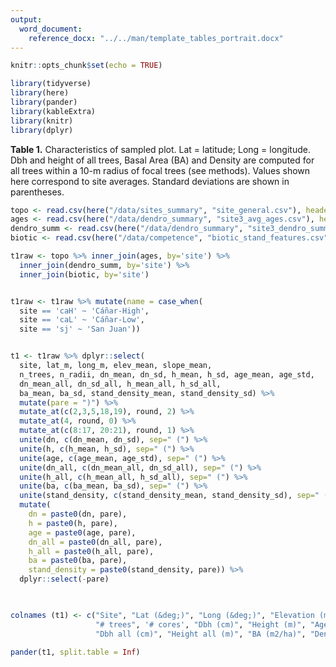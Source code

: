 ```yaml
---
output:  
  word_document:
    reference_docx: "../../man/template_tables_portrait.docx"
---
```


```r
knitr::opts_chunk$set(echo = TRUE)
```

```r
library(tidyverse)
library(here)
library(pander)
library(kableExtra)
library(knitr)
library(dplyr)
```


**Table 1.** Characteristics of sampled plot. Lat = latitude; Long = longitude. Dbh and height of all trees, Basal Area (BA) and Density are computed for all trees within a 10-m radius of focal trees (see methods). Values shown here correspond to site averages. Standard deviations are shown in parentheses.

```r
topo <- read.csv(here("/data/sites_summary", "site_general.csv"), header = TRUE)
ages <- read.csv(here("/data/dendro_summary", "site3_avg_ages.csv"), header = TRUE)
dendro_summ <- read.csv(here("/data/dendro_summary", "site3_dendro_summary.csv"), header = TRUE)
biotic <- read.csv(here("/data/competence", "biotic_stand_features.csv"), header = TRUE)

t1raw <- topo %>% inner_join(ages, by='site') %>% 
  inner_join(dendro_summ, by='site') %>% 
  inner_join(biotic, by='site')


t1raw <- t1raw %>% mutate(name = case_when(
  site == 'caH' ~ 'Cáñar-High', 
  site == 'caL' ~ 'Cáñar-Low',
  site == 'sj' ~ 'San Juan')) 


t1 <- t1raw %>% dplyr::select(
  site, lat_m, long_m, elev_mean, slope_mean, 
  n_trees, n_radii, dn_mean, dn_sd, h_mean, h_sd, age_mean, age_std, 
  dn_mean_all, dn_sd_all, h_mean_all, h_sd_all,
  ba_mean, ba_sd, stand_density_mean, stand_density_sd) %>% 
  mutate(pare = ")") %>% 
  mutate_at(c(2,3,5,18,19), round, 2) %>% 
  mutate_at(4, round, 0) %>% 
  mutate_at(c(8:17, 20:21), round, 1) %>% 
  unite(dn, c(dn_mean, dn_sd), sep=" (") %>% 
  unite(h, c(h_mean, h_sd), sep=" (") %>% 
  unite(age, c(age_mean, age_std), sep=" (") %>% 
  unite(dn_all, c(dn_mean_all, dn_sd_all), sep=" (") %>% 
  unite(h_all, c(h_mean_all, h_sd_all), sep=" (") %>% 
  unite(ba, c(ba_mean, ba_sd), sep=" (") %>% 
  unite(stand_density, c(stand_density_mean, stand_density_sd), sep=" (") %>% 
  mutate(
    dn = paste0(dn, pare),
    h = paste0(h, pare), 
    age = paste0(age, pare),
    dn_all = paste0(dn_all, pare),
    h_all = paste0(h_all, pare),
    ba = paste0(ba, pare),
    stand_density = paste0(stand_density, pare)) %>% 
  dplyr::select(-pare)
  


colnames (t1) <- c("Site", "Lat (&deg;)", "Long (&deg;)", "Elevation (m)", "Slope (&deg;)", 
                   "# trees", '# cores', "Dbh (cm)", "Height (m)", "Age (years)", 
                   "Dbh all (cm)", "Height all (m)", "BA (m2/ha)", "Density (trees/ha)")

pander(t1, split.table = Inf)

```

